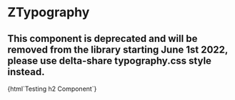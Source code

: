 
<Meta
  title="Deprecated/Typography/ZTypography"
  component="z-typography"
/>

# ZTypography

## This component is deprecated and will be removed from the library starting June 1st 2022, please use delta-share typography.css style instead.

<Preview>
  <Story name="ZTypography-sample">{html`<z-typography component="h2">Testing h2 Component</z-typography>`}</Story>
</Preview>

<Props of="z-typography" />
